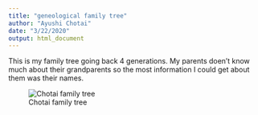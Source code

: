 ```yaml
---
title: "geneological family tree"
author: "Ayushi Chotai"
date: "3/22/2020"
output: html_document
---
```


This is my family tree going back 4 generations. My parents doen't know much about their grandparents so the most information I could get about them was their names. 

![Chotai family tree](images/ayushi chotai family tree.png)